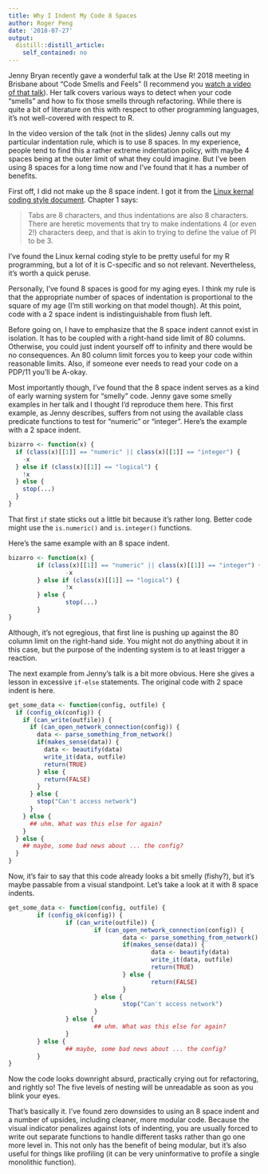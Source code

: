 ```yaml
---
title: Why I Indent My Code 8 Spaces
author: Roger Peng
date: '2018-07-27'
output:
  distill::distill_article:
    self_contained: no
---
```



Jenny Bryan recently gave a wonderful talk at the Use R! 2018 meeting in Brisbane about “Code Smells and Feels” (I recommend you [watch a video of that talk](https://youtu.be/7oyiPBjLAWY)). Her talk covers various ways to detect when your code “smells” and how to fix those smells through refactoring. While there is quite a bit of literature on this with respect to other programming languages, it’s not well-covered with respect to R. 

In the video version of the talk (not in the slides) Jenny calls out my particular indentation rule, which is to use 8 spaces. In my experience, people tend to find this a rather extreme indentation policy, with maybe 4 spaces being at the outer limit of what they could imagine. But I’ve been using 8 spaces for a long time now and I’ve found that it has a number of benefits.

First off, I did not make up the 8 space indent. I got it from the [Linux kernal coding style document](https://www.kernel.org/doc/Documentation/process/coding-style.rst). Chapter 1 says:

> Tabs are 8 characters, and thus indentations are also 8 characters. There are heretic movements that try to make indentations 4 (or even 2!) characters deep, and that is akin to trying to define the value of PI to be 3.

I've found the Linux kernal coding style to be pretty useful for my R programming, but a lot of it is C-specific and so not relevant. Nevertheless, it's worth a quick peruse.

Personally, I've found 8 spaces is good for my aging eyes. I think my rule is that the appropriate number of spaces of indentation is proportional to the square of my age (I'm still working on that model though). At this point, code with a 2 space indent is indistinguishable from flush left.

Before going on, I have to emphasize that the 8 space indent cannot exist in isolation. It has to be coupled with a right-hand side limit of 80 columns. Otherwise, you could just indent yourself off to infinity and there would be no consequences. An 80 column limit forces you to keep your code within reasonable limits. Also, if someone ever needs to read your code on a PDP/11 you'll be A-okay.

Most importantly though, I've found that the 8 space indent serves as a kind of early warning system for "smelly" code. Jenny gave some smelly examples in her talk and I thought I'd reproduce them here. This first example, as Jenny describes, suffers from not using the available class predicate functions to test for "numeric" or "integer". Here's the example with a 2 space indent.

```r
bizarro <- function(x) {
  if (class(x)[[1]] == "numeric" || class(x)[[1]] == "integer") {
    -x
  } else if (class(x)[[1]] == "logical") {
    !x
  } else { 
    stop(...) 
  }
}
```

That first `if` state sticks out a little bit because it's rather long. Better code might use the `is.numeric()` and `is.integer()` functions. 

Here's the same example with an 8 space indent.

```r
bizarro <- function(x) {
        if (class(x)[[1]] == "numeric" || class(x)[[1]] == "integer") {
                -x
        } else if (class(x)[[1]] == "logical") {
                !x
        } else { 
                stop(...) 
        }
}
```

Although, it's not egregious, that first line is pushing up against the 80 column limit on the right-hand side. You might not do anything about it in this case, but the purpose of the indenting system is to at least trigger a reaction.

The next example from Jenny's talk is a bit more obvious. Here she gives a lesson in excessive `if-else` statements. The original code with 2 space indent is here.

```r
get_some_data <- function(config, outfile) {
  if (config_ok(config)) {
    if (can_write(outfile)) {
      if (can_open_network_connection(config)) {
        data <- parse_something_from_network()
        if(makes_sense(data)) {
          data <- beautify(data)
          write_it(data, outfile)
          return(TRUE)
        } else {
          return(FALSE)
        }
      } else {
        stop("Can't access network")
      }
    } else {
      ## uhm. What was this else for again?
    }
  } else {
    ## maybe, some bad news about ... the config?
  } 
}
```

Now, it's fair to say that this code already looks a bit smelly (fishy?), but it's maybe passable from a visual standpoint. Let's take a look at it with 8 space indents.

```r
get_some_data <- function(config, outfile) {
        if (config_ok(config)) {
                if (can_write(outfile)) {
                        if (can_open_network_connection(config)) {
                                data <- parse_something_from_network()
                                if(makes_sense(data)) {
                                        data <- beautify(data)
                                        write_it(data, outfile)
                                        return(TRUE)
                                } else {
                                        return(FALSE)
                                }
                        } else {
                                stop("Can't access network")
                        }
                } else {
                        ## uhm. What was this else for again?
                }
        } else {
                ## maybe, some bad news about ... the config?
        } 
}
```

Now the code looks downright absurd, practically crying out for refactoring, and rightly so! The five levels of nesting will be unreadable as soon as you blink your eyes.

That's basically it. I've found zero downsides to using an 8 space indent and a number of upsides, including cleaner, more modular code. Because the visual indicator penalizes against lots of indenting, you are usually forced to write out separate functions to handle different tasks rather than go one more level in. This not only has the benefit of being modular, but it's also useful for things like profiling (it can be very uninformative to profile a single monolithic function). 


